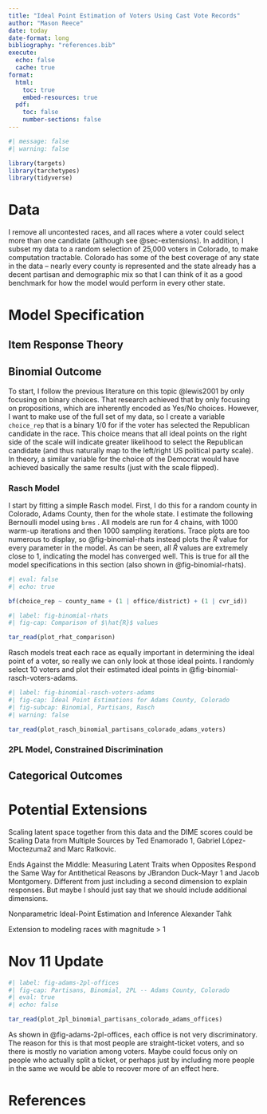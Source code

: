 ```yaml
---
title: "Ideal Point Estimation of Voters Using Cast Vote Records"
author: "Mason Reece"
date: today
date-format: long
bibliography: "references.bib"
execute: 
  echo: false
  cache: true
format: 
  html:
    toc: true
    embed-resources: true
  pdf:
    toc: false
    number-sections: false
---
```


```r
#| message: false
#| warning: false

library(targets)
library(tarchetypes)
library(tidyverse)

```

# Data

I remove all uncontested races, and all races where a voter could select more than one candidate (although see @sec-extensions). In addition, I subset my data to a random selection of 25,000 voters in Colorado, to make computation tractable. Colorado has some of the best coverage of any state in the data -- nearly every county is represented and the state already has a decent partisan and demographic mix so that I can think of it as a good benchmark for how the model would perform in every other state.

# Model Specification

## Item Response Theory

## Binomial Outcome

To start, I follow the previous literature on this topic @lewis2001 by only focusing on binary choices. That research achieved that by only focusing on propositions, which are inherently encoded as Yes/No choices. However, I want to make use of the full set of my data, so I create a variable `choice_rep` that is a binary 1/0 for if the voter has selected the Republican candidate in the race. This choice means that all ideal points on the right side of the scale will indicate greater likelihood to select the Republican candidate (and thus naturally map to the left/right US political party scale). In theory, a similar variable for the choice of the Democrat would have achieved basically the same results (just with the scale flipped).

### Rasch Model

I start by fitting a simple Rasch model. First, I do this for a random county in Colorado, Adams County, then for the whole state. I estimate the following Bernoulli model using `brms` . All models are run for 4 chains, with 1000 warm-up iterations and then 1000 sampling iterations. Trace plots are too numerous to display, so @fig-binomial-rhats instead plots the $\hat{R}$ value for every parameter in the model. As can be seen, all $\hat{R}$ values are extremely close to 1, indicating the model has converged well. This is true for all the model specifications in this section (also shown in @fig-binomial-rhats).

```r
#| eval: false
#| echo: true

bf(choice_rep ~ county_name + (1 | office/district) + (1 | cvr_id))
```

```r
#| label: fig-binomial-rhats
#| fig-cap: Comparison of $\hat{R}$ values

tar_read(plot_rhat_comparison)
```

Rasch models treat each race as equally important in determining the ideal point of a voter, so really we can only look at those ideal points. I randomly select 10 voters and plot their estimated ideal points in @fig-binomial-rasch-voters-adams.

```r
#| label: fig-binomial-rasch-voters-adams
#| fig-cap: Ideal Point Estimations for Adams County, Colorado
#| fig-subcap: Binomial, Partisans, Rasch
#| warning: false

tar_read(plot_rasch_binomial_partisans_colorado_adams_voters)
```

### 2PL Model, Constrained Discrimination

## Categorical Outcomes

# Potential Extensions {#sec-potential-extensions}

Scaling latent space together from this data and the DIME scores could be Scaling Data from Multiple Sources by Ted Enamorado 1, Gabriel López-Moctezuma2 and Marc Ratkovic.

Ends Against the Middle: Measuring Latent Traits when Opposites Respond the Same Way for Antithetical Reasons by JBrandon Duck-Mayr 1 and Jacob Montgomery. Different from just including a second dimension to explain responses. But maybe I should just say that we should include additional dimensions.

Nonparametric Ideal-Point Estimation and Inference Alexander Tahk

Extension to modeling races with magnitude \> 1

# Nov 11 Update

```r
#| label: fig-adams-2pl-offices
#| fig-cap: Partisans, Binomial, 2PL -- Adams County, Colorado
#| eval: true
#| echo: false

tar_read(plot_2pl_binomial_partisans_colorado_adams_offices)

```

As shown in @fig-adams-2pl-offices, each office is not very discriminatory. The reason for this is that most people are straight-ticket voters, and so there is mostly no variation among voters. Maybe could focus only on people who actually split a ticket, or perhaps just by including more people in the same we would be able to recover more of an effect here.

\newpage

# References
